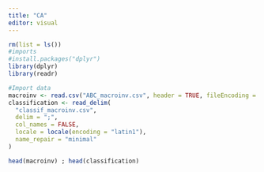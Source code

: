 ```yaml
---
title: "CA"
editor: visual
---
```


```r
rm(list = ls())
#imports
#install.packages("dplyr")
library(dplyr)
library(readr)

#Import data
macroinv <- read.csv("ABC_macroinv.csv", header = TRUE, fileEncoding = "latin1", sep = ";")
classification <- read_delim(
  "classif_macroinv.csv",
  delim = ";",
  col_names = FALSE,              
  locale = locale(encoding = "latin1"),
  name_repair = "minimal"
)

head(macroinv) ; head(classification)
```
